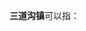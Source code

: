 '''三道沟镇'''可以指：
{{PRC admin/disambig|22/06/02/103/000|61/08/22/110/000|62/09/22/102/000}}
{{disambig|cat=四字中国镇名消歧义}}